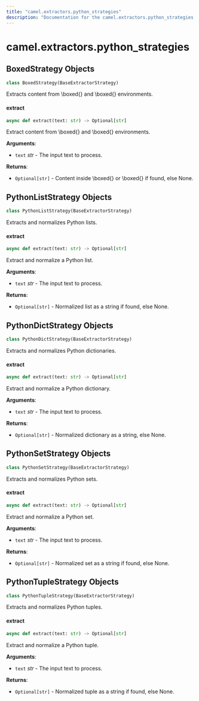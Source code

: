 ```yaml
---
title: "camel.extractors.python_strategies"
description: "Documentation for the camel.extractors.python_strategies module"
---
```


<a id="camel.extractors.python_strategies"></a>

# camel.extractors.python\_strategies

<a id="camel.extractors.python_strategies.BoxedStrategy"></a>

## BoxedStrategy Objects

```python
class BoxedStrategy(BaseExtractorStrategy)
```

Extracts content from \\boxed{} and \boxed{} environments.

<a id="camel.extractors.python_strategies.BoxedStrategy.extract"></a>

#### extract

```python
async def extract(text: str) -> Optional[str]
```

Extract content from \\boxed{} and \boxed{} environments.

**Arguments**:

- `text` _str_ - The input text to process.
  

**Returns**:

- `Optional[str]` - Content inside \\boxed{} or \boxed{} if found, else
  None.

<a id="camel.extractors.python_strategies.PythonListStrategy"></a>

## PythonListStrategy Objects

```python
class PythonListStrategy(BaseExtractorStrategy)
```

Extracts and normalizes Python lists.

<a id="camel.extractors.python_strategies.PythonListStrategy.extract"></a>

#### extract

```python
async def extract(text: str) -> Optional[str]
```

Extract and normalize a Python list.

**Arguments**:

- `text` _str_ - The input text to process.
  

**Returns**:

- `Optional[str]` - Normalized list as a string if found, else None.

<a id="camel.extractors.python_strategies.PythonDictStrategy"></a>

## PythonDictStrategy Objects

```python
class PythonDictStrategy(BaseExtractorStrategy)
```

Extracts and normalizes Python dictionaries.

<a id="camel.extractors.python_strategies.PythonDictStrategy.extract"></a>

#### extract

```python
async def extract(text: str) -> Optional[str]
```

Extract and normalize a Python dictionary.

**Arguments**:

- `text` _str_ - The input text to process.
  

**Returns**:

- `Optional[str]` - Normalized dictionary as a string, else None.

<a id="camel.extractors.python_strategies.PythonSetStrategy"></a>

## PythonSetStrategy Objects

```python
class PythonSetStrategy(BaseExtractorStrategy)
```

Extracts and normalizes Python sets.

<a id="camel.extractors.python_strategies.PythonSetStrategy.extract"></a>

#### extract

```python
async def extract(text: str) -> Optional[str]
```

Extract and normalize a Python set.

**Arguments**:

- `text` _str_ - The input text to process.
  

**Returns**:

- `Optional[str]` - Normalized set as a string if found, else None.

<a id="camel.extractors.python_strategies.PythonTupleStrategy"></a>

## PythonTupleStrategy Objects

```python
class PythonTupleStrategy(BaseExtractorStrategy)
```

Extracts and normalizes Python tuples.

<a id="camel.extractors.python_strategies.PythonTupleStrategy.extract"></a>

#### extract

```python
async def extract(text: str) -> Optional[str]
```

Extract and normalize a Python tuple.

**Arguments**:

- `text` _str_ - The input text to process.
  

**Returns**:

- `Optional[str]` - Normalized tuple as a string if found, else None.

